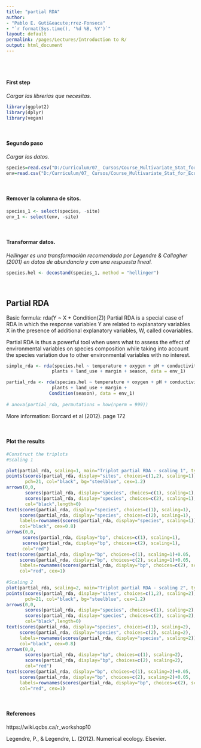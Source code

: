 ```yaml
---
title: "partial RDA"
author: 
- "Pablo E. Guti&eacute;rrez-Fonseca"
- "`r format(Sys.time(), '%d %B, %Y')`"
layout: default
permalink: /pages/Lectures/Introduction to R/
output: html_document
---
```

<br/>
<br/>

#### **First step** 
_Cargar las librerias que necesitas._
```r
library(ggplot2)
library(dplyr)
library(vegan)
```

<br/>

#### **Segundo paso** 
_Cargar los datos._
```r
species=read.csv("D:/Curriculum/07_ Cursos/Course_Multivariate_Stat_for_Ecological_Data/data/RDA_species.csv", header=T, row.names=NULL, sep=",")
env=read.csv("D:/Curriculum/07_ Cursos/Course_Multivariate_Stat_for_Ecological_Data/data/RDA_environmetal_standart.csv", header=T, row.names=NULL, sep=",")
```

<br/>

#### **Remover la columna de sitos.**
```r
species_1 <- select(species, -site)
env_1 <- select(env, -site)
```

<br/>

#### **Transformar datos.**
_Hellinger es una transformaci&aacute;n recomendada por Legendre & Callagher (2001) en datos de abundancia y con una respuesta lineal._
```r
species.hel <- decostand(species_1, method = "hellinger")
```

<br/>

## Partial RDA
Basic formula:  rda(Y ~ X + Condition(Z))
Partial RDA is a special case of RDA in which the response variables Y are related to explanatory variables X in the presence of additional explanatory variables, W, called covariables.

Partial RDA is thus a powerful tool when users what to assess the effect of environmental variables on species composition while taking into account the species variation due to other environmental variables with no interest. 
```r

simple_rda <- rda(species.hel ~ temperature + oxygen + pH + conductivity + 
                 plants + land_use + margin + season, data = env_1)

partial_rda <- rda(species.hel ~ temperature + oxygen + pH + conductivity + 
                 plants + land_use + margin +
                Condition(season), data = env_1)
                
# anova(partial_rda, permutations = how(nperm = 999))
```
More information: Borcard et al (2012). page 172

<br/>

#### Plot the results
```r
#Construct the triplots
#Scaling 1

plot(partial_rda, scaling=1, main="Triplot partial RDA - scaling 1", type="none", xlab=c("RDA1"), ylab=c("RDA2"), xlim=c(-1,1), ylim=c(-1,1))
points(scores(partial_rda, display="sites", choices=c(1,2), scaling=1),
       pch=21, col="black", bg="steelblue", cex=1.2)
arrows(0,0,
       scores(partial_rda, display="species", choices=c(1), scaling=1),
       scores(partial_rda, display="species", choices=c(2), scaling=1),
       col="black",length=0)
text(scores(partial_rda, display="species", choices=c(1), scaling=1),
     scores(partial_rda, display="species", choices=c(2), scaling=1),
     labels=rownames(scores(partial_rda, display="species", scaling=1)),
     col="black", cex=0.8)  
arrows(0,0,
      scores(partial_rda, display="bp", choices=c(1), scaling=1),
      scores(partial_rda, display="bp", choices=c(2), scaling=1),
      col="red")
text(scores(partial_rda, display="bp", choices=c(1), scaling=1)+0.05,
     scores(partial_rda, display="bp", choices=c(2), scaling=1)+0.05,
     labels=rownames(scores(partial_rda, display="bp", choices=c(2), scaling=1)),
     col="red", cex=1) 
 
#Scaling 2
plot(partial_rda, scaling=2, main="Triplot partial RDA - scaling 2", type="none", xlab=c("RDA1"), ylab=c("RDA2"), xlim=c(-1,1), ylim=c(-1,1))
points(scores(partial_rda, display="sites", choices=c(1,2), scaling=2),
       pch=21, col="black", bg="steelblue", cex=1.2)
arrows(0,0,
       scores(partial_rda, display="species", choices=c(1), scaling=2),
       scores(partial_rda, display="species", choices=c(2), scaling=2),
       col="black",length=0)
text(scores(partial_rda, display="species", choices=c(1), scaling=2),
     scores(partial_rda, display="species", choices=c(2), scaling=2),
     labels=rownames(scores(partial_rda, display="species", scaling=2)),
     col="black", cex=0.8)  
arrows(0,0,
       scores(partial_rda, display="bp", choices=c(1), scaling=2),
       scores(partial_rda, display="bp", choices=c(2), scaling=2),
       col="red")
text(scores(partial_rda, display="bp", choices=c(1), scaling=2)+0.05,
     scores(partial_rda, display="bp", choices=c(2), scaling=2)+0.05,
     labels=rownames(scores(partial_rda, display="bp", choices=c(2), scaling=2)),
     col="red", cex=1)  

```

<br/>


#### **References**
https://wiki.qcbs.ca/r_workshop10

Legendre, P., & Legendre, L. (2012). Numerical ecology. Elsevier.

<br/>
<br/>
